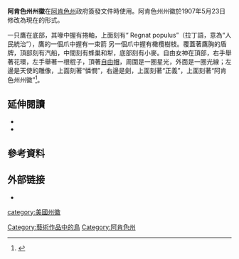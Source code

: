 {{Infobox Coat of arms
|name = 阿肯色州州徽
|image = Seal of Arkansas.svg
|image_width = 220
|armiger = 阿肯色州
|year_adopted = {{Start date and age|1864|05|03}} 
|motto = '''Regnat populus'''
}}

'''阿肯色州州徽'''在[[阿肯色州|阿肯色州]]政府簽發文件時使用。阿肯色州州徽於1907年5月23日修改為現在的形式。

一只鷹在底部，其喙中握有捲軸，上面刻有“ Regnat populus”（拉丁語，意為“人民統治”），鷹的一個爪中握有一束箭 另一個爪中握有橄欖樹枝。覆蓋著鷹胸的盾牌，頂部刻有汽船，中間刻有蜂巢和犁，底部刻有小麥。自由女神在頂部，右手舉著花環，左手舉著一根棍子，頂著[[弗里吉亚无边便帽|自由帽]]，周圍是一圈星光，外面是一圈光線；左邊是天使的雕像，上面刻著“憐憫”，右邊是劍，上面刻著“正義”，上面刻著“阿肯色州州徽”<ref>{{cite web |url=https://law.justia.com/codes/arkansas/2015/title-1/chapter-4/section-1-4-108/ |title=AR Code § 1-4-108 (2017) |website=Justia.com |access-date=2019-08-27}}</ref>。

==延伸閱讀==
* {{cite book |last1=Shearer |first1=Benjamin F. |last2=Shearer |first2=Barbara S. |date=1987 |title=State Names, Seals, Flags, and Symbols: a Historical Guide |url=https://archive.org/details/statenamessealsf0000shea |others=Illustrated by Jerrie Yehling Smith |location=New York |publisher=[[Greenwood_Publishing_Group|Greenwood Press]] |page=[https://archive.org/details/statenamessealsf0000shea/page/37 37] |isbn=0-313-24559-2 |lccn=86-27135 |oclc=779025878 |ol=2732936M}}
* {{cite encyclopedia |last=Ware |first=David |date=2018-03-08 |url=https://encyclopediaofarkansas.net/entries/official-state-seal-3152/ |title=Official State Seal |encyclopedia=[[Encyclopedia_of_Arkansas|Encyclopedia of Arkansas]]}}

==參考資料==
{{reflist}}

==外部链接==
* {{Commons category-inline|Great Seal of Arkansas}}

{{美國州徽}}

[[category:美國州徽|category:美國州徽]]
[[Category:藝術作品中的鳥|Category:藝術作品中的鳥]]
[[Category:阿肯色州|Category:阿肯色州]]